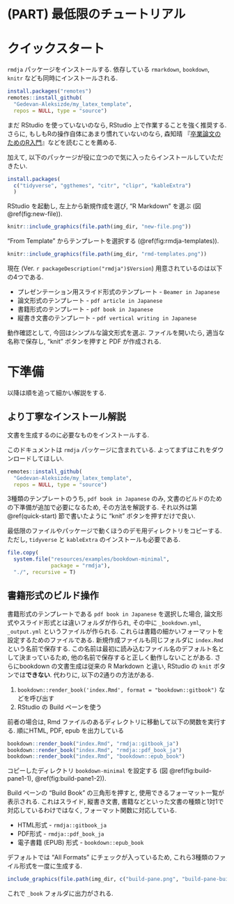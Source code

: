 # (PART) 最低限のチュートリアル {-}

# クイックスタート {#quick-start}

`rmdja` パッケージをインストールする. 依存している `rmarkdown`, `bookdown`, `knitr` なども同時にインストールされる.

```r
install.packages("remotes")
remotes::install_github(
  "Gedevan-Aleksizde/my_latex_template",
  repos = NULL, type = "source")
```

まだ RStudio を使っていないのなら, RStudio 上で作業することを強く推奨する. さらに, もしもRの操作自体にあまり慣れていないのなら, 森知晴 『[卒業論文のためのR入門](https://tomoecon.github.io/R_for_graduate_thesis/)』などを読むことを薦める. 

加えて, 以下のパッケージが役に立つので気に入ったらインストールしていただきたい.

```r
install.packages(
  c("tidyverse", "ggthemes", "citr", "clipr", "kableExtra")
  )
```

RStudio を起動し, 左上から新規作成を選び, "R Markdown" を選ぶ (図 \@ref(fig:new-file)).

```r
knitr::include_graphics(file.path(img_dir, "new-file.png"))
```

"From Template" からテンプレートを選択する (\@ref(fig:rmdja-templates)).

```r
knitr::include_graphics(file.path(img_dir, "rmd-templates.png"))
```

現在 (Ver. `r packageDescription("rmdja")$Version`) 用意されているのは以下の4つである.

* プレゼンテーション用スライド形式のテンプレート - `Beamer in Japanese`
* 論文形式のテンプレート - `pdf article in Japanese`
* 書籍形式のテンプレート - `pdf book in Japanese`
* 縦書き文書のテンプレート - `pdf vertical writing in Japanese`

動作確認として, 今回はシンプルな論文形式を選ぶ. ファイルを開いたら, 適当な名称で保存し, "knit" ボタンを押すと PDF が作成される.

# 下準備

以降は順を追って細かい解説をする.

## より丁寧なインストール解説

文書を生成するのに必要なものをインストールする.

このドキュメントは `rmdja` パッケージに含まれている. よってまずはこれをダウンロードしてほしい.

```r
remotes::install_github(
  "Gedevan-Aleksizde/my_latex_template",
  repos = NULL, type = "source")
```

3種類のテンプレートのうち, `pdf book in Japanese` のみ, 文書のビルドのための下準備が追加で必要になるため, その方法を解説する. それ以外は第 \@ref(quick-start) 節で書いたように "knit" ボタンを押すだけで良い.

最低限のファイルやパッケージで動くほうのデモ用ディレクトリをコピーする. ただし, `tidyverse` と `kableExtra` のインストールも必要である.

```r
file.copy(
  system.file("resources/examples/bookdown-minimal",
              package = "rmdja"),
  "./", recursive = T)
```

## 書籍形式のビルド操作

書籍形式のテンプレートである `pdf book in Japanese` を選択した場合, 論文形式やスライド形式とは違いフォルダが作られ, その中に `_bookdown.yml`, `_output.yml` というファイルが作られる. これらは書籍の細かいフォーマットを設定するためのファイルである. 新規作成ファイルも同じフォルダに `index.Rmd` という名前で保存する. この名前は最初に読み込むファイル名のデフォルト名として決まっているため, 他の名前で保存すると正しく動作しないことがある. さらにbookdown の文書生成は従来の R Markdown と違い, RStudio の `knit` ボタンでは**できない**. 代わりに, 以下の2通りの方法がある.

1. `bookdown::render_book('index.Rmd', format = "bookdown::gitbook")` などを呼び出す
2. RStudio の Build ペーンを使う

前者の場合は, Rmd ファイルのあるディレクトリに移動して以下の関数を実行する. 順にHTML, PDF, epub を出力している

```r
bookdown::render_book("index.Rmd", "rmdja::gitbook_ja")
bookdown::render_book("index.Rmd", "rmdja::pdf_book_ja")
bookdown::render_book("index.Rmd", "bookdown::epub_book")
```

コピーしたディレクトリ `bookdown-minimal` を設定する (図 \@ref(fig:build-pane1-1), \@ref(fig:build-pane1-2)).

Build ペーンの "Build Book" の三角形を押すと, 使用できるフォーマット一覧が表示される. これはスライド, 縦書き文書, 書籍などといった文書の種類と1対1で対応しているわけではなく, フォーマット関数に対応している.

* HTML形式 - `rmdja::gitbook_ja`
* PDF形式 - `rmdja::pdf_book_ja`
* 電子書籍 (EPUB) 形式 - `bookdown::epub_book`

デフォルトでは "All Formats" にチェックが入っているため, これら3種類のファイル形式を一度に生成する. 

```r
include_graphics(file.path(img_dir, c("build-pane.png", "build-pane-build.png")))
```

これで `_book` フォルダに出力がされる.

